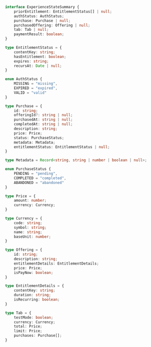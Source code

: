 ```typescript ExperienceStateSummary type definition
interface ExperienceStateSummary {
    priorEntitlement: EntitlementStatus[] | null;
    authStatus: AuthStatus;
    purchase: Purchase | null;
    purchasedOffering: Offering | null;
    tab: Tab | null;
    paymentResult: boolean;
}

type EntitlementStatus = {
    contentKey: string;
    hasEntitlement: boolean;
    expires: string;
    recursAt: Date | null;
}

enum AuthStatus {
    MISSING = "missing",
    EXPIRED = "expired",
    VALID = "valid"
}

type Purchase = {
    id: string;
    offeringId?: string | null;
    purchasedAt: string | null;
    completedAt: string | null;
    description: string;
    price: Price;
    status: PurchaseStatus;
    metadata: Metadata;
    entitlementStatus: EntitlementStatus | null;
}

type Metadata = Record<string, string | number | boolean | null>;

enum PurchaseStatus {
    PENDING = "pending",
    COMPLETED = "completed",
    ABANDONED = "abandoned"
}

type Price = {
    amount: number;
    currency: Currency;
}

type Currency = {
    code: string;
    symbol: string;
    name: string;
    baseUnit: number;
}

type Offering = {
    id: string;
    description: string;
    entitlementDetails: EntitlementDetails;
    price: Price;
    isPayNow: boolean;
}

type EntitlementDetails = {
    contentKey: string;
    duration: string;
    isRecurring: boolean;
}

type Tab = {
    testMode: boolean;
    currency: Currency;
    total: Price;
    limit: Price;
    purchases: Purchase[];
}
```
